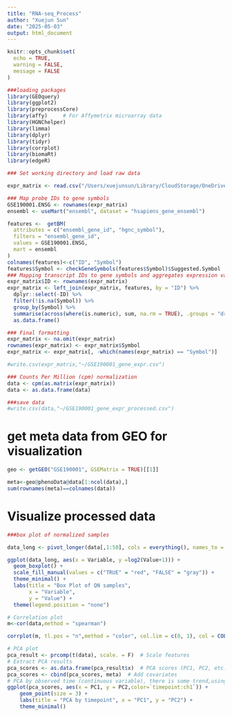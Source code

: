 ```yaml
---
title: "RNA-seq_Process"
author: "Xuejun Sun"
date: "2025-05-03"
output: html_document
---
```


```r
knitr::opts_chunk$set(
  echo = TRUE,
  warning = FALSE,
  message = FALSE
)
```

```r
###loading packages
library(GEOquery)
library(ggplot2)
library(preprocessCore)
library(affy)     # For Affymetrix microarray data
library(HGNChelper)
library(limma)
library(dplyr)
library(tidyr)
library(corrplot)
library(biomaRt)
library(edgeR)
```


```r
### Set working directory and load raw data

expr_matrix <- read.csv("/Users/xuejunsun/Library/CloudStorage/OneDrive-UniversityofNorthCarolinaatChapelHill/Study/Dissertation/Project2/data/gene_expr_raw2/GSE190001_PRIME_raw.csv",row.names = "X")

### Map probe IDs to gene symbols
GSE190001.ENSG <- rownames(expr_matrix)
ensembl <- useMart("ensembl", dataset = "hsapiens_gene_ensembl")

features <-  getBM(
  attributes = c("ensembl_gene_id", "hgnc_symbol"),
  filters = "ensembl_gene_id",
  values = GSE190001.ENSG,
  mart = ensembl
)
colnames(features)<-c("ID", "Symbol")
features$Symbol <- checkGeneSymbols(features$Symbol)$Suggested.Symbol
### Mapping transcript IDs to gene symbols and aggregates expression values by summing across rows with the same gene symbol, resulting in a gene-level expression matrix.
expr_matrix$ID <- rownames(expr_matrix)
expr_matrix <- left_join(expr_matrix, features, by = "ID") %>%
  dplyr::select(-ID) %>%
  filter(!is.na(Symbol)) %>%
  group_by(Symbol) %>%
  summarise(across(where(is.numeric), sum, na.rm = TRUE), .groups = "drop") %>%
  as.data.frame()

### Final formatting
expr_matrix <- na.omit(expr_matrix)
rownames(expr_matrix) <- expr_matrix$Symbol
expr_matrix <- expr_matrix[, -which(names(expr_matrix) == "Symbol")]

#write.csv(expr_matrix,"~/GSE190001_gene_expr.csv")

### Counts Per Million (cpm) normalization
data <- cpm(as.matrix(expr_matrix))
data <- as.data.frame(data)

###save data
#write.csv(data,"~/GSE190001_gene_expr_processed.csv")
```

# get meta data from GEO for visualization

```r
geo <- getGEO("GSE190001", GSEMatrix = TRUE)[[1]]

meta<-geo@phenoData@data[1:ncol(data),]
sum(rownames(meta)==colnames(data))
```



# Visualize processed data

```r
###box plot of normalized samples

data_long <- pivot_longer(data[,1:50], cols = everything(), names_to = "Variable", values_to = "Value")

ggplot(data_long, aes(x = Variable, y =log2(Value+1))) +
  geom_boxplot() +
  scale_fill_manual(values = c("TRUE" = "red", "FALSE" = "gray")) +
  theme_minimal() +
  labs(title = "Box Plot of QN samples",
       x = "Variable",
       y = "Value") +
  theme(legend.position = "none")

# Correlation plot
m<-cor(data,method = "spearman")

corrplot(m, tl.pos = "n",method = "color", col.lim = c(0, 1), col = COL1('Blues'),is.corr = FALSE, )

# PCA plot
pca_result <- prcomp(t(data), scale. = F)  # Scale features
# Extract PCA results
pca_scores <- as.data.frame(pca_result$x)  # PCA scores (PC1, PC2, etc.)
pca_scores <- cbind(pca_scores, meta)  # Add covariates
# PCA by observed time (continuous variable), there is some trend,using model to test
ggplot(pca_scores, aes(x = PC1, y = PC2,color=`timepoint:ch1`)) +
    geom_point(size = 3) +
    labs(title = "PCA by timepoint", x = "PC1", y = "PC2") +
    theme_minimal()

```

